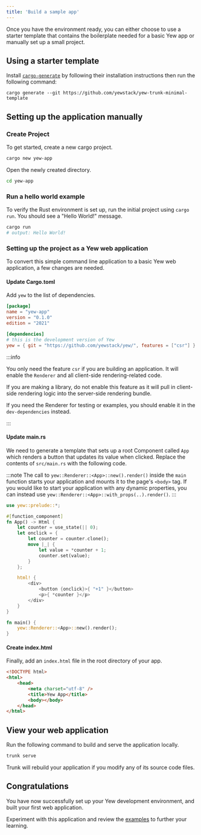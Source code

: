 ```yaml
---
title: 'Build a sample app'
---
```


Once you have the environment ready, you can either choose to use a starter template that contains
the boilerplate needed for a basic Yew app or manually set up a small project.

## Using a starter template

Install [`cargo-generate`](https://github.com/cargo-generate/cargo-generate) by following their installation instructions
then run the following command:

```shell
cargo generate --git https://github.com/yewstack/yew-trunk-minimal-template
```

## Setting up the application manually

### Create Project

To get started, create a new cargo project.

```bash
cargo new yew-app
```

Open the newly created directory.

```bash
cd yew-app
```

### Run a hello world example

To verify the Rust environment is set up, run the initial project using `cargo run`. You should see
a "Hello World!" message.

```bash
cargo run
# output: Hello World!
```

### Setting up the project as a Yew web application

To convert this simple command line application to a basic Yew web application, a few changes are needed.

#### Update Cargo.toml

Add `yew` to the list of dependencies.

```toml title=Cargo.toml
[package]
name = "yew-app"
version = "0.1.0"
edition = "2021"

[dependencies]
# this is the development version of Yew
yew = { git = "https://github.com/yewstack/yew/", features = ["csr"] }
```

:::info

You only need the feature `csr` if you are building an application.
It will enable the `Renderer` and all client-side rendering-related code.

If you are making a library, do not enable this feature as it will pull in
client-side rendering logic into the server-side rendering bundle.

If you need the Renderer for testing or examples, you should enable it
in the `dev-dependencies` instead.

:::

#### Update main.rs

We need to generate a template that sets up a root Component called `App` which renders a button
that updates its value when clicked. Replace the contents of `src/main.rs` with the following code.

:::note
The call to `yew::Renderer::<App>::new().render()` inside the `main` function starts your application and mounts
it to the page's `<body>` tag. If you would like to start your application with any dynamic
properties, you can instead use `yew::Renderer::<App>::with_props(..).render()`.
:::

```rust ,no_run, title=main.rs
use yew::prelude::*;

#[function_component]
fn App() -> Html {
    let counter = use_state(|| 0);
    let onclick = {
        let counter = counter.clone();
        move |_| {
            let value = *counter + 1;
            counter.set(value);
        }
    };

    html! {
        <div>
            <button {onclick}>{ "+1" }</button>
            <p>{ *counter }</p>
        </div>
    }
}

fn main() {
    yew::Renderer::<App>::new().render();
}
```

#### Create index.html

Finally, add an `index.html` file in the root directory of your app.

```html , title=index.html
<!DOCTYPE html>
<html>
    <head>
        <meta charset="utf-8" />
        <title>Yew App</title>
        <body></body>
    </head>
</html>
```

## View your web application

Run the following command to build and serve the application locally.

```bash
trunk serve
```

Trunk will rebuild your application if you modify any of its source code files.

## Congratulations

You have now successfully set up your Yew development environment, and built your first web application.

Experiment with this application and review the [examples](./examples.mdx) to further your learning.
